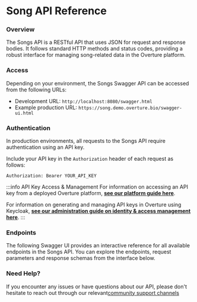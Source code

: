 # Song API Reference

### Overview

The Songs API is a RESTful API that uses JSON for request and response bodies. It follows standard HTTP methods and status codes, providing a robust interface for managing song-related data in the Overture platform.

### Access

Depending on your environment, the Songs Swagger API can be accessed from the following URLs:

- Development URL: `http://localhost:8080/swagger.html`
- Example production URL: `https://song.demo.overture.bio/swagger-ui.html`

### Authentication

In production environments, all requests to the Songs API require authentication using an API key. 

Include your API key in the `Authorization` header of each request as follows:

```
Authorization: Bearer YOUR_API_KEY
```

:::info API Key Access & Management
For information on accessing an API key from a deployed Overture platform, [**see our platform guide here**](/guides/user-guides/cli-submissions#generate-an-api-key). 

For information on generating and managing API keys in Overture using Keycloak, [**see our administration guide on identity & access management here**](/guides/administration-guides).
:::

### Endpoints

The following Swagger UI provides an interactive reference for all available endpoints in the Songs API. You can explore the endpoints, request parameters and response schemas from the interface below.


<SwaggerAPIDoc specName="song" />

### Need Help?

If you encounter any issues or have questions about our API, please don't hesitate to reach out through our relevant[community support channels](/community/support)